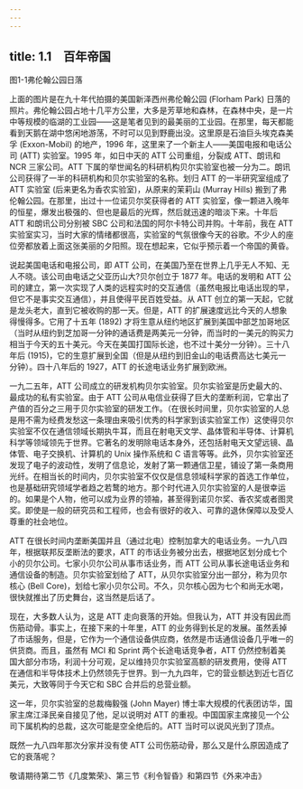 ```yaml
---
---
---
```

title: 1.1　百年帝国
---







图1-1弗伦翰公园日落

上面的图片是在九十年代拍摄的美国新泽西州弗伦翰公园 (Florham Park) 日落的照片。弗伦翰公园占地十几平方公里，大多是芳草地和森林，在森林中央，是一片中等规模的临湖的工业园——这是笔者见到的最美丽的工业园。在那里，每天都能看到天鹅在湖中悠闲地游荡，不时可以见到野鹿出没。这里原是石油巨头埃克森美孚 (Exxon-Mobil) 的地产，1996 年，这里来了一个新主人——美国电报和电话公司 (ATT) 实验室。1995 年，如日中天的 ATT 公司重组，分裂成 ATT、朗讯和 NCR 三家公司。ATT 下属的举世闻名的科研机构贝尔实验室也被一分为二。朗讯公司获得了一半的科研机构和贝尔实验室的名称。划归 ATT 的一半研究室组成了 ATT 实验室 (后来更名为香农实验室)，从原来的茉莉山 (Murray Hills) 搬到了弗伦翰公园。在那里，出过十一位诺贝尔奖获得者的 ATT 实验室，像一颗进入晚年的恒星，爆发出极强的、但也是最后的光辉，然后就迅速的暗淡下来。十年后 ATT 和朗讯公司分别被 SBC 公司和法国的阿尔卡特公司并购。十年前，我在 ATT 实验室实习，当时大家的情绪都很高，实验室的气氛很像今天的谷歌。不少人的座位旁都放着上面这张美丽的夕阳照。现在想起来，它似乎预示着一个帝国的黄昏。

说起美国电话和电报公司，即 ATT 公司，在美国乃至在世界上几乎无人不知、无人不晓。该公司由电话之父亚历山大?贝尔创立于 1877 年。电话的发明和 ATT 公司的建立，第一次实现了人类的远程实时的交互通信（虽然电报比电话出现的早，但它不是事实交互通信），并且使得平民百姓受益。从 ATT 创立的第一天起，它就是龙头老大，直到它被收购的那一天。但是，ATT 的扩展速度远比今天的人想象得慢得多。它用了十五年 (1892) 才将生意从纽约地区扩展到美国中部芝加哥地区（当时从纽约到芝加哥一分钟的通话费是两美元一分钟，而当时的一美元的购买力相当于今天的五十美元。今天在美国打国际长途，也不过十美分一分钟）。三十八年后 (1915)，它的生意扩展到全国（但是从纽约到旧金山的电话费高达七美元一分钟）。四十八年后的 1927，ATT 的长途电话业务扩展到欧洲。

一九二五年，ATT 公司成立的研发机构贝尔实验室。贝尔实验室是历史最大的、最成功的私有实验室。由于 ATT 公司从电信业获得了巨大的垄断利润，它拿出了产值的百分之三用于贝尔实验室的研发工作。（在很长时间里，贝尔实验室的人总是用不需为经费发愁这一条理由来吸引优秀的科学家到该实验室工作）这使得贝尔实验室不仅在通信领域长期执牛耳，而且在射电天文学、晶体管和半导体、计算机科学等领域领先于世界。它著名的发明除电话本身外，还包括射电天文望远镜、晶体管、电子交换机、计算机的 Unix 操作系统和 C 语言等等。此外，贝尔实验室还发现了电子的波动性，发明了信息论，发射了第一颗通信卫星，铺设了第一条商用光纤。在相当长的时间内，贝尔实验室不仅仅是信息领域科学家的首选工作单位，也是基础研究领域学者趋之若鹜的地方。那个时代进入贝尔实验室的人是很幸运的。如果是个人物，他可以成为业界的领袖，甚至得到诺贝尔奖、香农奖或者图灵奖。即使是一般的研究员和工程师，也会有很好的收入、可靠的退休保障以及受人尊重的社会地位。

ATT 在很长时间内垄断美国并且（通过北电）控制加拿大的电话业务。一九八四年，根据联邦反垄断法的要求，ATT 的市话业务被分出去，根据地区划分成七个小的贝尔公司。七家小贝尔公司从事市话业务，而 ATT 公司从事长途电话业务和通信设备的制造。贝尔实验室划给了 ATT，从贝尔实验室分出一部分，称为贝尔核心 (Bell Core)，划给七家小贝尔公司。不久，贝尔核心因为七个和尚无水喝，很快就推出了历史舞台，这当然是后话了。

现在，大多数人认为，这是 ATT 走向衰落的开始。但我认为，ATT 并没有因此而伤筋动骨。事实上，在接下来的十年里，ATT 的业务得到长足的发展。虽然丢掉了市话服务，但是，它作为一个通信设备供应商，依然是市话通信设备几乎唯一的供货商。而且，虽然有 MCI 和 Sprint 两个长途电话竞争者，ATT 仍然控制着美国大部分市场，利润十分可观，足以维持贝尔实验室高额的研发费用，使得 ATT 在通信和半导体技术上仍然领先于世界。到一九九四年，它的营业额达到近七百亿美元，大致等同于今天它和 SBC 合并后的总营业额。

这一年，贝尔实验室的总裁梅毅强 (John Mayer) 博士率大规模的代表团访华，国家主席江泽民亲自接见了他，足以说明对 ATT 的重视。中国国家主席接见一个公司下属机构的总裁，这次可能是空全绝后的。ATT 当时可以说风光到了顶点。

既然一九八四年那次分家并没有使 ATT 公司伤筋动骨，那么又是什么原因造成了它的衰落呢？

敬请期待第二节《几度繁荣》、第三节《利令智昏》和第四节《外来冲击》